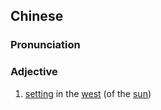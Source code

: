 {{also|西倾}}
==Chinese==
{{zh-forms|s=西倾}}

===Pronunciation===
{{zh-pron
|m=xīqīng
|cat=a
}}

===Adjective===
{{zh-adj}}

# {{lb|zh|literary}} [[setting]] in the [[west]] (of the [[sun]])
